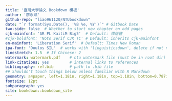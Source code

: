 ```yaml
--- 
title: '臺灣大學論文 Bookdown 模板'
author: '廖永賦'
github-repo: "liao961120/NTUbookdown"
date: "`r format(Sys.Date(), '%B %e, %Y')`" # Gitbook Date
two-side: false  # Whether to start new chapter on odd pages
cjk-mainfont: 'AR PL KaitiM Big5'  # Default: 標楷體
#cjk-boldfont: 'Noto Serif CJK TC' # Default: inherits cjk-mainfont
en-mainfont: 'Liberation Serif'  # Default: Times New Roman
ipa-font: 'Doulos SIL'  # works with 'linguisticsdown', delete if not needed
linestretch: 1.5  # If Chinese: 2
watermark: watermark.pdf    # ntu watermark file (must be in root dir)
link-citations: yes         # internal links to references
bibliography: ref.bib       # path to .bib file
## Shouldn't touch things below unless familiar with R Markdown
geometry: a4paper, left=1.18in, right=1.18in, top=1.18in, bottom=0.787in
fontsize: 12pt
subparagraph: yes
site: bookdown::bookdown_site
---
```

